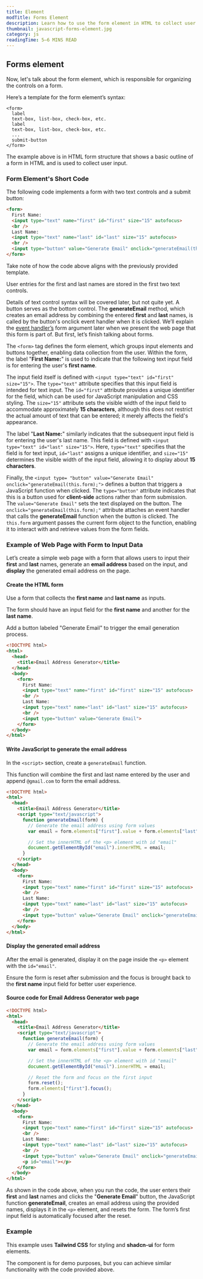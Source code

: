 ```yaml
---
title: Element
modTitle: Forms Element
description: Learn how to use the form element in HTML to collect user input, including a step-by-step example of creating a form with text fields and a JavaScript function to generate an email address.
thumbnail: javascript-forms-element.jpg
category: js
readingTime: 5–6 MINS READ
---
```


## Forms element

Now, let's talk about the form element, which is responsible for organizing the controls on a form. 

Here’s a template for the form element’s syntax:

```plaintext
<form>
  label
  text-box, list-box, check-box, etc.
  label
  text-box, list-box, check-box, etc.
  ...
  submit-button
</form>
```

The example above is in HTML form structure that shows a basic outline of a form in HTML and is used to collect user input.

### Form Element's Short Code

The following code implements a form with two text controls and a submit button:

```html
<form>
  First Name:
  <input type="text" name="first" id="first" size="15" autofocus>
  <br />
  Last Name:
  <input type="text" name="last" id="last" size="15" autofocus>
  <br />
  <input type="button" value="Generate Email" onclick="generateEmail(this.form);">
</form>
```

<Callout>

Take note of how the code above aligns with the previously provided template. 

User entries for the first and last names are stored in the first two text controls.

</Callout>

Details of text control syntax will be covered later, but not quite yet. A button serves as the bottom control. The **generateEmail** method, which creates an email address by combining the entered **first** and **last** names, is called by the button's onclick event handler when it is clicked. We’ll explain the [event handler’s](/guides/event-handlers) form argument later when we present the web page that this form is part of. But first, let’s finish talking about forms.

The `<form>` tag defines the form element, which groups input elements and buttons together, enabling data collection from the user. Within the form, the label "**First Name:**" is used to indicate that the following text input field is for entering the user's **first name**.

The input field itself is defined with `<input type="text" id="first" size="15">`. The `type="text"` attribute specifies that this input field is intended for text input. The `id="first"` attribute provides a unique identifier for the field, which can be used for JavaScript manipulation and CSS styling. The `size="15"` attribute sets the visible width of the input field to accommodate approximately **15 characters**, although this does not restrict the actual amount of text that can be entered; it merely affects the field's appearance.

The label "**Last Name:**" similarly indicates that the subsequent input field is for entering the user's last name. This field is defined with `<input type="text" id="last" size="15">`. Here, `type="text"` specifies that the field is for text input, `id="last"` assigns a unique identifier, and `size="15"` determines the visible width of the input field, allowing it to display about **15 characters**.

Finally, the `<input type= "button" value="Generate Email" onclick="generateEmail(this.form);">` defines a button that triggers a JavaScript function when clicked. The `type="button"` attribute indicates that this is a button used for **client-side** actions rather than form submission. The `value="Generate Email"` sets the text displayed on the button. The `onclick="generateEmail(this.form);"` attribute attaches an event handler that calls the **generateEmail** function when the button is clicked. The `this.form` argument passes the current form object to the function, enabling it to interact with and retrieve values from the form fields.


### Example of Web Page with Form to Input Data 

Let’s create a simple web page with a form that allows users to input their **first** and **last** names, generate an **email address** based on the input, and **display** the generated email address on the page.

<Steps>

<Step>

#### Create the HTML form

Use a form that collects the **first name** and **last name** as inputs.

The form should have an input field for the **first name** and another for the **last name**.

Add a button labeled "Generate Email" to trigger the email generation process.

```html
<!DOCTYPE html>
<html>
  <head>
    <title>Email Address Generator</title>
  </head>
  <body>
    <form>
      First Name:
      <input type="text" name="first" id="first" size="15" autofocus>
      <br />
      Last Name:
      <input type="text" name="last" id="last" size="15" autofocus>
      <br />
      <input type="button" value="Generate Email">
    </form>
  </body>
</html>
```

</Step>

<Step>

#### Write JavaScript to generate the email address

In the `<script>` section, create a `generateEmail` function.

This function will combine the first and last name entered by the user and append `@gmail.com` to form the email address.

```html
<!DOCTYPE html>
<html>
  <head>
    <title>Email Address Generator</title>
    <script type="text/javascript">
      function generateEmail(form) {
        // Generate the email address using form values
        var email = form.elements["first"].value + form.elements["last"].value + "@gmail.com";

        // Set the innerHTML of the <p> element with id "email"
        document.getElementById("email").innerHTML = email;
      }
    </script>
  </head>
  <body>
    <form>
      First Name:
      <input type="text" name="first" id="first" size="15" autofocus>
      <br />
      Last Name:
      <input type="text" name="last" id="last" size="15" autofocus>
      <br />
      <input type="button" value="Generate Email" onclick="generateEmail(this.form);">
    </form>
  </body>
</html>
```

</Step>

<Step>

#### Display the generated email address

After the email is generated, display it on the page inside the `<p>` element with the `id="email"`.

Ensure the form is reset after submission and the focus is brought back to the **first name** input field for better user experience.

</Step>
<Step>

#### Source code for Email Address Generator web page

```html
<!DOCTYPE html>
<html>
  <head>
    <title>Email Address Generator</title>
    <script type="text/javascript">
      function generateEmail(form) {
        // Generate the email address using form values
        var email = form.elements["first"].value + form.elements["last"].value + "@gmail.com";

        // Set the innerHTML of the <p> element with id "email"
        document.getElementById("email").innerHTML = email;

        // Reset the form and focus on the first input
        form.reset();
        form.elements["first"].focus();
      }
    </script>
  </head>
  <body>
    <form>
      First Name:
      <input type="text" name="first" id="first" size="15" autofocus>
      <br />
      Last Name:
      <input type="text" name="last" id="last" size="15" autofocus>
      <br />
      <input type="button" value="Generate Email" onclick="generateEmail(this.form);">
      <p id="email"></p>
    </form>
  </body>
</html>
```

</Step>

</Steps>

As shown in the code above, when you run the code, the user enters their **first** and **last** names and clicks the "**Generate Email**" button, the JavaScript function **generateEmail**, creates an email address using the provided names, displays it in the `<p>` element, and resets the form. The form’s first input field is automatically focused after the reset.

### Example

<EmailGenerator />

<Callout>

This example uses **Tailwind CSS** for styling and **shadcn-ui** for form elements.

The component is for demo purposes, but you can achieve similar functionality with the code provided above.

</Callout>

